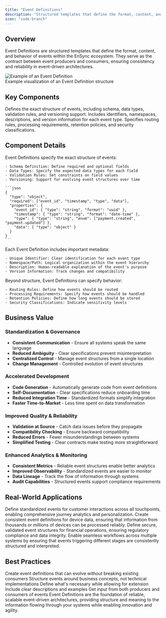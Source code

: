 ```yaml
---
title: "Event Definitions"
description: "Structured templates that define the format, content, and behavior of events within the EnSync ecosystem"
icon: "code-branch"
---
```


## Overview

Event Definitions are structured templates that define the format, content, and behavior of events within the EnSync ecosystem. They serve as the contract between event producers and consumers, ensuring consistency and reliability in event-driven architectures.

<Frame>
  <img src="/images/event-definition-example.png" alt="Example of an Event Definition" />
  <figcaption className="text-center text-sm text-gray-500 mt-2">Example visualization of an Event Definition structure</figcaption>
</Frame>

## Key Components

<CardGroup cols={3}>
  <Card title="Event Structure" icon="layer-group">
    Defines the exact structure of events, including schema, data types, validation rules, and versioning support.
  </Card>
  <Card title="Metadata" icon="tags">
    Includes identifiers, namespaces, descriptions, and version information for each event type.
  </Card>
  <Card title="Behavior Specs" icon="sliders">
    Specifies routing rules, processing requirements, retention policies, and security classifications.
  </Card>
</CardGroup>

## Component Details

<AccordionGroup>
  <Accordion icon="layer-group" title="Event Structure">
    Event Definitions specify the exact structure of events:

    - Schema Definition: Define required and optional fields
    - Data Types: Specify the expected data types for each field
    - Validation Rules: Set constraints on field values
    - Versioning: Support for evolving event structures over time
    
    ```json
    {
      "type": "object",
      "required": ["event_id", "timestamp", "type", "data"],
      "properties": {
        "event_id": { "type": "string", "format": "uuid" },
        "timestamp": { "type": "string", "format": "date-time" },
        "type": { "type": "string", "enum": ["payment.created", "payment.updated"] },
        "data": { "type": "object" }
      }
    }
    ```
  </Accordion>

  <Accordion icon="tags" title="Metadata">
    Each Event Definition includes important metadata:

    - Unique Identifier: Clear identification for each event type
    - Namespace/Path: Logical organization within the event hierarchy
    - Description: Human-readable explanation of the event's purpose
    - Version Information: Track changes and compatibility
  </Accordion>

  <Accordion icon="sliders" title="Behavior Specifications">
    Beyond structure, Event Definitions can specify behavior:

    - Routing Rules: Define how events should be routed
    - Processing Requirements: Specify how events should be handled
    - Retention Policies: Define how long events should be stored
    - Security Classifications: Indicate sensitivity levels
  </Accordion>
</AccordionGroup>

## Business Value

<Tabs>
  <Tab title="Standardization">
    <div className="p-4 border rounded-lg bg-gradient-to-r from-green-50 to-transparent dark:from-green-900/30 dark:to-transparent">
      <h3 className="font-bold mb-2">Standardization & Governance</h3>
      <ul className="pl-6">
        <li><strong>Consistent Communication</strong> - Ensure all systems speak the same language</li>
        <li><strong>Reduced Ambiguity</strong> - Clear specifications prevent misinterpretation</li>
        <li><strong>Centralized Control</strong> - Manage event structures from a single location</li>
        <li><strong>Change Management</strong> - Controlled evolution of event structures</li>
      </ul>
    </div>
  </Tab>
  
  <Tab title="Development">
    <div className="p-4 border rounded-lg bg-gradient-to-r from-blue-50 to-transparent dark:from-blue-900/30 dark:to-transparent">
      <h3 className="font-bold mb-2">Accelerated Development</h3>
      <ul className="pl-6">
        <li><strong>Code Generation</strong> - Automatically generate code from event definitions</li>
        <li><strong>Self-Documentation</strong> - Clear specifications reduce onboarding time</li>
        <li><strong>Reduced Integration Time</strong> - Standardized formats simplify integration</li>
        <li><strong>Faster Time-to-Market</strong> - Less time spent on data transformation</li>
      </ul>
    </div>
  </Tab>
  
  <Tab title="Quality">
    <div className="p-4 border rounded-lg bg-gradient-to-r from-purple-50 to-transparent dark:from-purple-900/30 dark:to-transparent">
      <h3 className="font-bold mb-2">Improved Quality & Reliability</h3>
      <ul className="pl-6">
        <li><strong>Validation at Source</strong> - Catch data issues before they propagate</li>
        <li><strong>Compatibility Checking</strong> - Ensure backward compatibility</li>
        <li><strong>Reduced Errors</strong> - Fewer misunderstandings between systems</li>
        <li><strong>Simplified Testing</strong> - Clear contracts make testing more straightforward</li>
      </ul>
    </div>
  </Tab>
  
  <Tab title="Analytics">
    <div className="p-4 border rounded-lg bg-gradient-to-r from-amber-50 to-transparent dark:from-amber-900/30 dark:to-transparent">
      <h3 className="font-bold mb-2">Enhanced Analytics & Monitoring</h3>
      <ul className="pl-6">
        <li><strong>Consistent Metrics</strong> - Reliable event structures enable better analytics</li>
        <li><strong>Improved Observability</strong> - Standardized events are easier to monitor</li>
        <li><strong>Data Lineage</strong> - Track the flow of information through systems</li>
        <li><strong>Audit Capabilities</strong> - Structured events support compliance requirements</li>
      </ul>
    </div>
  </Tab>
</Tabs>

## Real-World Applications

<CardGroup cols={2}>
  <Card title="Customer Journey Tracking" icon="user-clock">
    Define standardized events for customer interactions across all touchpoints, enabling comprehensive journey analytics and personalization.
  </Card>
  
  <Card title="IoT Data Processing" icon="microchip">
    Create consistent event definitions for device data, ensuring that information from thousands or millions of devices can be processed reliably.
  </Card>
  
  <Card title="Financial Transactions" icon="money-bill-transfer">
    Define secure, validated event structures for financial operations, ensuring regulatory compliance and data integrity.
  </Card>
  
  <Card title="Cross-System Workflows" icon="diagram-project">
    Enable seamless workflows across multiple systems by ensuring that events triggering different stages are consistently structured and interpreted.
  </Card>
</CardGroup>

## Best Practices

<Steps>
  <Step title="Design for Evolution">
    Create event definitions that can evolve without breaking existing consumers
  </Step>
  
  <Step title="Focus on Business Meaning">
    Structure events around business concepts, not technical implementations
  </Step>
  
  <Step title="Be Specific but Flexible">
    Define what's necessary while allowing for extension
  </Step>
  
  <Step title="Document Thoroughly">
    Include clear descriptions and examples
  </Step>
  
  <Step title="Involve Stakeholders">
    Get input from both producers and consumers of events
  </Step>
</Steps>

<Note>
  Event Definitions are the foundation of reliable, scalable event-driven architectures, providing structure and meaning to the information flowing through your systems while enabling innovation and agility.
</Note>
